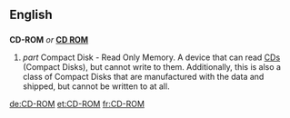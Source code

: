 ==English==

==={{Abbreviation}}===
'''CD-ROM''' ''or'' '''[[CD ROM]]'''
# ''part {{Initialism}}'' Compact Disk - ''{{acronym}}'' Read Only Memory.  A device that can read [[CD]]s (Compact Disks), but cannot write to them.  Additionally, this is also a class of Compact Disks that are manufactured with the data and shipped, but cannot be written to at all.

[[de:CD-ROM]]
[[et:CD-ROM]]
[[fr:CD-ROM]]